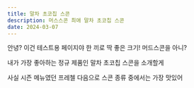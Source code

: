 ```yaml
---
title: 말차 초코칩 스콘
description: 머스스콘 최애 말차 초코칩 스콘
date: 2024-03-07
---
```


안녕? 이건 테스트용 페이지야
한 끼로 딱 좋은 크기!
머드스콘을 아니?

<Callout>
  내가 가장 좋아하는 정규 제품인 말차 초코칩 스콘을 소개할게
</Callout>

사실 시즌 메뉴였던 프레첼 다음으로 스콘 종류 중에서는 가장 맛있어